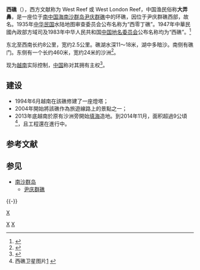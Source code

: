 {{Infobox Disputed Islands
| plural = yes
| name             =西礁
| image name       =West London Reef, Spratly Islands.png
| image caption    = 西礁卫星照片
| image size       = 280px
| locator map      = {{Location map+ |Spratly Islands|float=center |width=300 |caption=西礁的位置 
|places=
{{location map~ |Spratly Islands|marksize=6 |lat=8.85000 |long=112.200000 |label='''西礁''' |position=bottom}}
}}
| map_custom       = 
| native name      = 
| native name link = 
| other_names         = 
| location         = [[南海|南海]]
| coordinates      = {{Coord|8|51|00|N|112|12|0|E|display=inline}}
| archipelago      = [[南沙群岛|南沙群岛]]
| total islands    = 
| major islands    = 
| area             =
| length           =8公里
| width            =2.5公里
| coastline        =
| highest mount    = 
| elevation        = 
| country = {{VNM}}
| country admin divisions title = 縣
| country admin divisions = [[慶和省|慶和省]][[長沙島縣|長沙島縣]]
| country claim = {{PRC}}
| country claim divisions title = 地級市
| country claim divisions = [[海南省|海南省]][[三沙市|三沙市]]
| country 1 claim = {{ROC}}
| country 1 claim divisions title = 直轄市
| country 1 claim divisions = [[高雄市|高雄市]][[旗津區|旗津區]]
| country 2 claim = {{PHL}}
| country 2 claim divisions title = 市
| country 2 claim divisions = [[巴拉望省|巴拉望省]][[卡拉揚市|卡拉揚市]]
| population       = 
| population as of = 
| density          = 
| ethnic groups    = 
| additional info  =
}}
'''西礁'''（{{vie|v=Đá Tây|hn=𥒥西}}），西方文献称为 West Reef 或 West London Reef，中国渔民俗称'''大弄鼻'''，是一座位于[[南中国海|南中国海]][[南沙群岛|南沙群岛]][[尹庆群礁|尹庆群礁]]中的环礁，因位于尹庆群礁西部，故名。1935年[[中华民国|中华民国]]水陆地图审查委员会公布名称为“西零丁礁”。1947年中華民國內政部方域司及1983年中华人民共和国[[中国地名委员会|中国地名委员会]]公布名称均为“西礁”。<ref>{{Cite journal|title=文化生态学视角下的南海诸岛地名文化|author=赵静|url=http://www.rddl.com.cn/CN/abstract/abstract2806.shtml|journal=熱帶地理|issue=6|doi=|others=|year=2016|volume=36|page=1048|pmid=|access-date=2018-08-19|archive-date=2018-07-26|archive-url=https://web.archive.org/web/20180726201600/http://www.rddl.com.cn/CN/abstract/abstract2806.shtml|dead-url=yes}}</ref>

东北至西南长约8公里，宽约2.5公里。礁湖水深11～18米，湖中多暗沙。南侧有礁门。东侧有一个长约460米，宽约24米的沙洲<ref>{{Cite web |url=http://www.nansha.org.cn/islandsdatabase/3/248_xi_jiao.html |title=南沙群岛在线 |access-date=2011-06-18 |archive-date=2020-09-28 |archive-url=https://web.archive.org/web/20200928174808/https://www.nansha.org.cn/islandsdatabase/3/248_xi_jiao.html |dead-url=no }}</ref>。

现为[[越南|越南]]实际控制，[[中国|中国]]称对其拥有主权<ref>{{Cite web |url=http://news.ifeng.com/photo/hdnews/detail_2011_09/22/9392816_0.shtml |title=越南侵占中国西礁并建永久哨所派兵驻守 |access-date=2013-06-23 |archive-date=2019-05-02 |archive-url=https://web.archive.org/web/20190502215020/http://news.ifeng.com/photo/hdnews/detail_2011_09/22/9392816_0.shtml |dead-url=no }}</ref>。
==建设==
*1994年6月越南在該礁修建了一座燈塔；
*2004年開始將該礁作為旅遊線路上的景點之一；
*2013年底越南於原有沙洲旁開始[[填海|填海]]造地。到2014年11月，面积超過9公頃<ref>西礁卫星图片[http://g.udn.com.tw/upfiles/B_ST/stevejiau/PSN_PHOTO/467/f_12174467_1.jpg] {{Wayback|url=http://g.udn.com.tw/upfiles/B_ST/stevejiau/PSN_PHOTO/467/f_12174467_1.jpg |date=20160304133149 }}</ref>，且工程還在進行中。

== 参考文献 ==
{{Reflist}}

== 参见 ==
{{Portal box|东南亚|中国|越南}}
* [[南沙群岛|南沙群岛]]
** [[尹庆群礁|尹庆群礁]]

{{-}}
{{南海诸岛|S}}

[[category:南沙群岛|X]]
[[Category:中国争议地区|X]]
[[Category:越南岛屿|X]]